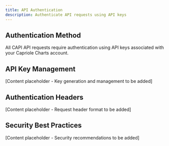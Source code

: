 ```yaml
---
title: API Authentication
description: Authenticate API requests using API keys
---
```


## Authentication Method

All CAPI API requests require authentication using API keys associated with your Capriole Charts account.

## API Key Management

[Content placeholder - Key generation and management to be added]

## Authentication Headers

[Content placeholder - Request header format to be added]

## Security Best Practices

[Content placeholder - Security recommendations to be added]


